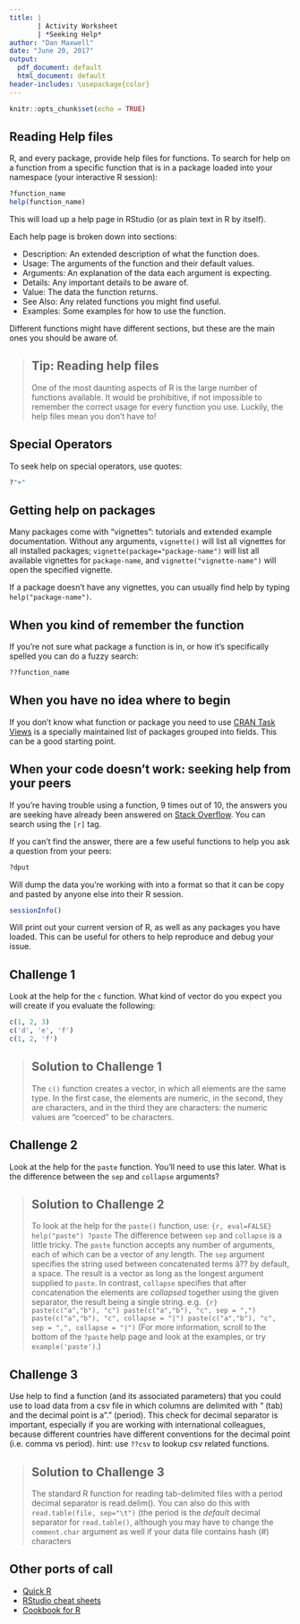 ---
title: |
       | Activity Worksheet
       | *Seeking Help* 
author: "Dan Maxwell"
date: "June 20, 2017"
output:
  pdf_document: default
  html_document: default
header-includes: \usepackage{color}
---
 
```{r setup, include=FALSE}
knitr::opts_chunk$set(echo = TRUE)
```

## Reading Help files

R, and every package, provide help files for functions. To search for help on a
function from a specific function that is in a package loaded into your
namespace (your interactive R session):

```{r, eval=FALSE}
?function_name
help(function_name)
```

This will load up a help page in RStudio (or as plain text in R by itself).

Each help page is broken down into sections:

 - Description: An extended description of what the function does.
 - Usage: The arguments of the function and their default values.
 - Arguments: An explanation of the data each argument is expecting.
 - Details: Any important details to be aware of.
 - Value: The data the function returns.
 - See Also: Any related functions you might find useful.
 - Examples: Some examples for how to use the function.

Different functions might have different sections, but these are the main ones you should be aware of.

> ## Tip: Reading help files
>
> One of the most daunting aspects of R is the large number of functions
> available. It would be prohibitive, if not impossible to remember the
> correct usage for every function you use. Luckily, the help files
> mean you don't have to!

## Special Operators

To seek help on special operators, use quotes:

```{r, eval=FALSE}
?"+"
```

## Getting help on packages

Many packages come with "vignettes": tutorials and extended example documentation.
Without any arguments, `vignette()` will list all vignettes for all installed packages;
`vignette(package="package-name")` will list all available vignettes for
`package-name`, and `vignette("vignette-name")` will open the specified vignette.

If a package doesn't have any vignettes, you can usually find help by typing
`help("package-name")`.

## When you kind of remember the function

If you're not sure what package a function is in, or how it's specifically spelled you can do a fuzzy search:

```{r, eval=FALSE}
??function_name
```

## When you have no idea where to begin

If you don't know what function or package you need to use
[CRAN Task Views](http://cran.at.r-project.org/web/views)
is a specially maintained list of packages grouped into
fields. This can be a good starting point.

## When your code doesn't work: seeking help from your peers

If you're having trouble using a function, 9 times out of 10,
the answers you are seeking have already been answered on
[Stack Overflow](http://stackoverflow.com/). You can search using
the `[r]` tag.

If you can't find the answer, there are a few useful functions to
help you ask a question from your peers:

```{r, eval=FALSE}
?dput
```

Will dump the data you're working with into a format so that it can
be copy and pasted by anyone else into their R session.

```{r}
sessionInfo()
```

Will print out your current version of R, as well as any packages you
have loaded. This can be useful for others to help reproduce and debug
your issue.


## Challenge 1

Look at the help for the `c` function. What kind of vector do you
expect you will create if you evaluate the following:
```{r, eval=FALSE}
c(1, 2, 3)
c('d', 'e', 'f')
c(1, 2, 'f')
```
> ## Solution to Challenge 1
>
> The `c()` function creates a vector, in which all elements are the
> same type. In the first case, the elements are numeric, in the
> second, they are characters, and in the third they are characters:
> the numeric values are "coerced" to be characters.

## Challenge 2

Look at the help for the `paste` function. You'll need to use this later.
What is the difference between the `sep` and `collapse` arguments?

> ## Solution to Challenge 2
>
> To look at the help for the `paste()` function, use:
> ```{r, eval=FALSE}
> help("paste")
> ?paste
> ```
> The difference between `sep` and `collapse` is a little
> tricky. The `paste` function accepts any number of arguments, each of which
> can be a vector of any length. The `sep` argument specifies the string
> used between concatenated terms â?? by default, a space. The result is a
> vector as long as the longest argument supplied to `paste`. In contrast,
> `collapse` specifies that after concatenation the elements are *collapsed*
> together using the given separator, the result being a single string.
> e.g. 
> ```{r} 
> paste(c("a","b"), "c")
> paste(c("a","b"), "c", sep = ",")
> paste(c("a","b"), "c", collapse = "|")
> paste(c("a","b"), "c", sep = ",", collapse = "|")
> ```
> (For more information,
> scroll to the bottom of the `?paste` help page and look at the
> examples, or try `example('paste')`.)


## Challenge 3
Use help to find a function (and its associated parameters) that you could
use to load data from a csv file in which columns are delimited with "\t"
(tab) and the decimal point is a "." (period). This check for decimal
separator is important, especially if you are working with international
colleagues, because different countries have different conventions for the
decimal point (i.e. comma vs period).
hint: use `??csv` to lookup csv related functions.

> ## Solution to Challenge 3
>
> The standard R function for reading tab-delimited files with a period
> decimal separator is read.delim(). You can also do this with
> `read.table(file, sep="\t")` (the period is the *default* decimal
> separator for `read.table()`, although you may have to change
> the `comment.char` argument as well if your data file contains
> hash (#) characters

## Other ports of call

* [Quick R](http://www.statmethods.net/)
* [RStudio cheat sheets](http://www.rstudio.com/resources/cheatsheets/)
* [Cookbook for R](http://www.cookbook-r.com/)

